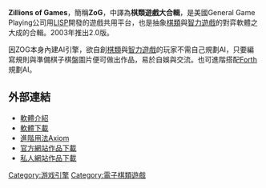 '''Zillions of Games'''，簡稱'''ZoG'''，中譯為'''棋類遊戲大合輯'''，是美國General Game Playing公司用[[LISP|LISP]]開發的遊戲共用平台，也是抽象[[棋類|棋類]]與[[智力遊戲|智力遊戲]]的對弈軟體之大成的合輯。2003年推出2.0版。

因ZOG本身內建AI引擎，欲自創[[棋類|棋類]]與[[智力遊戲|智力遊戲]]的玩家不需自己規劃AI，只要編寫規則與準備棋子棋盤圖片便可做出作品，易於自娛與交流。也可進階搭配[[Forth|Forth]]規劃AI。

== 外部連結 ==

*[http://groups.google.com.tw/group/FigTaiWan/browse_thread/thread/8b47be4eb60d88ad 軟體介紹]
*[http://www.zillions-of-games.com/demo/ 軟體下載] {{Wayback|url=http://www.zillions-of-games.com/demo/ |date=20220317122351 }}
*[https://web.archive.org/web/20080517102806/http://games.groups.yahoo.com/group/axiom-system/ 進階用法Axiom]
*[http://www.zillions-of-games.com/games/index-tripartite.html 官方網站作品下載] {{Wayback|url=http://www.zillions-of-games.com/games/index-tripartite.html |date=20210816121007 }}
*[http://homepages.di.fc.ul.pt/~jpn/gv/ 私人網站作品下載] {{Wayback|url=http://homepages.di.fc.ul.pt/~jpn/gv/ |date=20161107063222 }}

[[Category:游戏引擎|Category:游戏引擎]]
[[Category:電子棋類遊戲|Category:電子棋類遊戲]]
